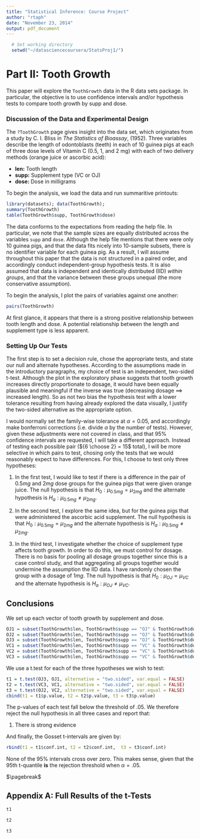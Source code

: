 ```yaml
---
title: "Statistical Inference: Course Project"
author: "rtaph"
date: "November 23, 2014"
output: pdf_document
---
```


```r
  # Set working directory
  setwd("~/datasciencecoursera/StatsProj1/")
```
# Part II: Tooth Growth

This paper will explore the `ToothGrowth` data in the R data sets package. In particular, the objective is to use confidence intervals and/or hypothesis tests to compare tooth growth by supp and dose.

### Discussion of the Data and Experimental Design
The `?ToothGrowth` page gives insight into the data set, which originates from a study by C. I. Bliss in *The Statistics of Bioassay*, (1952). Three variables describe the length of odontoblasts (teeth) in each of 10 guinea pigs at each of three dose levels of Vitamin C (0.5, 1, and 2 mg) with each of two delivery methods (orange juice or ascorbic acid):

* __len:__ Tooth length
* __supp:__	 Supplement type (VC or OJ)
* __dose:__	 Dose in milligrams

To begin the analysis, we load the data and run summaritive printouts:

```r
library(datasets); data(ToothGrowth);
summary(ToothGrowth)
table(ToothGrowth$supp, ToothGrowth$dose)
```
The data conforms to the expectations from reading the help file. In particular, we note that the sample sizes are equally distributed across the variables `supp` and `dose`. Although the help file mentions that there were only 10 guinea pigs, and that the data fits nicely into 10-sample subsets, there is no identifier variable for each guinea pig. As a result, I will assume throughout this paper that the data is not structured in a paired order, and accordingly conduct independent-group hypothesis tests. It is also assumed that data is independent and identically distributed (IID) _within groups_, and that the variance between these groups unequal (the more conservative assumption).

To begin the analysis, I plot the pairs of variables against one another:

```r
pairs(ToothGrowth)
```

At first glance, it appears that there is a strong positive relationship between tooth length and dose. A potential relationship between the length and supplement type is less apparent.

### Setting Up Our Tests
The first step is to set a decision rule, chose the appropriate tests, and state our null and alternate hypotheses. According to the assumptions made in the introductory paragraphs, my choice of test is an independent, two-sided t-test. Although the plot in the exploratory phase suggests that tooth growth increases directly proportionate to dosage, it would have been equally plausible and meaningful if the inverse was true (decreasing dosage $\implies$ increased length). So as not two bias the hypothesis test with a lower tolerance resulting from having already explored the data visually, I justify the two-sided alternative as the appropriate option. 

I would normally set the family-wise tolerance at $\alpha = 0.05$, and accordingly make bonferroni corrections (i.e. divide $\alpha$ by the number of tests). However, given these adjustments were not covered in class, and that 95% confidence intervals are requested, I will take a different approach. Instead of testing each possible pair (${6 \choose 2} = 15$ total), I will be more selective in which pairs to test, chosing only the tests that we would reasonably expect to have differences. For this, I choose to test only three hypotheses:

1. In the first test, I would like to test if there is a difference in the pair of $0.5mg$ and $2mg$ dose groups for the guinea pigs that were given orange juice. The null hypothesis is that $H_{0}: \mu_{0.5mg} = \mu_{2mg}$ and the alternate hypothesis is $H_{a}: \mu_{0.5mg} \neq \mu_{2mg}$. 

2. In the second test, I explore the same idea, but for the guinea pigs that were administered the ascorbic acid supplement. The null hypothesis is that $H_{0}: \mu_{0.5mg} = \mu_{2mg}$ and the alternate hypothesis is $H_{a}: \mu_{0.5mg} \neq \mu_{2mg}$. 

3. In the third test, I investigate whether the choice of supplement type affects tooth growth. In order to do this, we must control for dosage. There is no basis for pooling all dosage groups together since this is a case control study, and that aggregating all groups together would undermine the assumption the IID data. I have randomly chosen the group with a dosage of $1mg$. The null hypothesis is that $H_{0}: \mu_{OJ} = \mu_{VC}$ and the alternate hypothesis is $H_{a}: \mu_{OJ} \neq \mu_{VC}$.

## Conclusions

We set up each vector of tooth growth by supplement and dose.
```r
OJ1 = subset(ToothGrowth$len, ToothGrowth$supp == "OJ" & ToothGrowth$dose == 0.5)
OJ2 = subset(ToothGrowth$len, ToothGrowth$supp == "OJ" & ToothGrowth$dose == 1)
OJ3 = subset(ToothGrowth$len, ToothGrowth$supp == "OJ" & ToothGrowth$dose == 2)
VC1 = subset(ToothGrowth$len, ToothGrowth$supp == "VC" & ToothGrowth$dose == 0.5)
VC2 = subset(ToothGrowth$len, ToothGrowth$supp == "VC" & ToothGrowth$dose == 1)
VC3 = subset(ToothGrowth$len, ToothGrowth$supp == "VC" & ToothGrowth$dose == 2)
```

We use a t.test for each of the three hypotheses we wish to test:
```r
t1 = t.test(OJ3, OJ1, alternative = "two.sided", var.equal = FALSE)
t2 = t.test(VC3, VC1, alternative = "two.sided", var.equal = FALSE)
t3 = t.test(OJ2, VC2, alternative = "two.sided", var.equal = FALSE)
cbind(t1 = t1$p.value, t2 = t2$p.value, t3 = t3$p.value)
```
The p-values of each test fall below the threshold of $.05$. We therefore reject the null hypothesis in all three cases and report that:

1. There is strong evidence

And finally, the Gosset t-intervals are given by: 
```r
rbind(t1 = t1$conf.int, t2 = t2$conf.int,  t3 = t3$conf.int)
```

None of the 95% intervals cross over zero. This makes sense, given that the 95th t-quantile **is** the rejection threshold when $\alpha = .05$.

$\pagebreak$

## Appendix A: Full Results of the t-Tests
```r
t1
```

```r
t2
```

```r
t3
```
